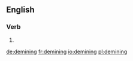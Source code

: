 ==English==

===Verb===
{{head|en}}

# {{present participle of|demine}}

[[de:demining]]
[[fr:demining]]
[[io:demining]]
[[pl:demining]]